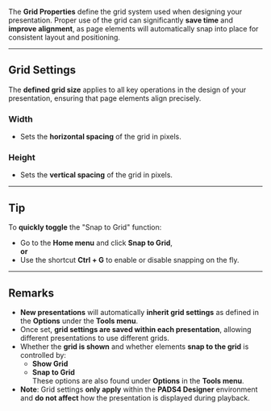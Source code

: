
The **Grid Properties** define the grid system used when designing your presentation. Proper use of the grid can significantly **save time** and **improve alignment**, as page elements will automatically snap into place for consistent layout and positioning.

---

## **Grid Settings**

The **defined grid size** applies to all key operations in the design of your presentation, ensuring that page elements align precisely.

### **Width**  
- Sets the **horizontal spacing** of the grid in pixels.

### **Height**  
- Sets the **vertical spacing** of the grid in pixels.

---

## **Tip**

To **quickly toggle** the "Snap to Grid" function:

- Go to the **Home menu** and click **Snap to Grid**,  
**or**  
- Use the shortcut **Ctrl + G** to enable or disable snapping on the fly.

---

## **Remarks**

- **New presentations** will automatically **inherit grid settings** as defined in the **Options** under the **Tools menu**.
- Once set, **grid settings are saved within each presentation**, allowing different presentations to use different grids.
- Whether the **grid is shown** and whether elements **snap to the grid** is controlled by:
  - **Show Grid**
  - **Snap to Grid**  
These options are also found under **Options** in the **Tools menu**.
- **Note**: Grid settings **only apply** within the **PADS4 Designer** environment and **do not affect** how the presentation is displayed during playback.

